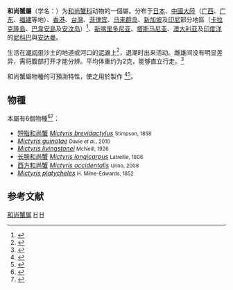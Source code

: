 {{Automatic taxobox
| image = Aus soldier Crab.jpg
| image_caption = Light-blue soldier crab, ''[[Mictyris_longicarpus|Mictyris longicarpus]]''
| taxon = Mictyris
| authority = {{tsl|en|Pierre André Latreille||Latreille}}, 1806
}}

'''和尚蟹屬'''（学名：{{lang|la|''Mictyris''}}）为[[和尚蟹科|和尚蟹科]]动物的一個屬。分布于[[日本|日本]]、[[中國大陸|中國大陸]]（[[广西|广西]]、[[广东|广东]]、[[福建|福建]]等地）、[[香港|香港]]、[[台灣|台灣]]、[[菲律宾|菲律宾]]、[[马来群岛|马来群岛]]、[[新加坡|新加坡]]及[[印尼|印尼]]部分地區（[[卡拉克隆島|卡拉克隆島]]、[[巴韋安島|巴韋安島]]及[[安汶岛|安汶岛]]）<ref>{{cite web |url=http://species-identification.org/species.php?species_group=crabs_of_japan&menuentry=soorten&id=1755 |title=''Mictyris brevidactylus'' |work=Crabs of Japan |publisher=Marine Species Identification Portal |accessdate=2010-01-16 |language=en |archive-date=2014-02-22 |archive-url=https://web.archive.org/web/20140222061135/http://species-identification.org/species.php?species_group=crabs_of_japan&menuentry=soorten&id=1755 |dead-url=no }}</ref>、[[新喀里多尼亚|新喀里多尼亚]]、[[塔斯马尼亚|塔斯马尼亚]]、[[澳大利亚|澳大利亚]]及[[印度洋|印度洋]]的[[尼科巴|尼科巴]]與[[安达曼|安达曼]]。

生活在[[潮间带|潮间带]]沙土的地道或河口的[[泥滩|泥滩]]上<ref name='id11923'>{{cite web| url =http://www.bioinfo.cn/db05/BjdwSpecies.php?action=view&id=11923| title =长腕和尚蟹| work =《中国动物物种编目数据库》| publisher =中国科学院微生物研究所| author =中国科学院动物研究所| accessdate =2009-04-28| language =zh-hans| deadurl =yes| archiveurl =https://web.archive.org/web/20131203122335/http://www.bioinfo.cn/db05/BjdwSpecies.php?action=view| archivedate =2013-12-03}}</ref>，退潮时出来活动。雌雄间没有明显差异，需将腹部打开才能分辨。平均体重约为2克，能够直立行走。<ref>{{cite web |url=http://edu.ocac.gov.tw/local/mangrove/e/ec/ec2a05.htm |title=''Mictyris brevidactylus'' |work=Exploring Taiwan Mangroves |publisher=[[中華民國僑務委員會|Overseas Compatriot Affairs Commission]] |accessdate=2010-01-16 |deadurl=yes |archiveurl=https://web.archive.org/web/20110927162116/http://edu.ocac.gov.tw/local/mangrove/e/ec/ec2a05.htm |archivedate=2011-09-27 }}</ref>

和尚蟹屬物種的可預測特性，使之用於製作{{link-en|桌球電腦|Billiard-ball_computer}}
<ref>{{cite web |author=Jacob Aron |date=2012-04-12 |title=Computers powered by swarms of crabs |publisher=[[New_Scientist|New Scientist]] |url=http://www.newscientist.com/blogs/onepercent/2012/04/researchers-build-crab-powered.html |accessdate=April 15, 2012 |archive-date=2017-08-03 |archive-url=https://web.archive.org/web/20170803053008/https://www.newscientist.com/blogs/onepercent/2012/04/researchers-build-crab-powered.html |dead-url=no }}</ref><ref>{{cite journal |author=Yukio-Pegio Gunji, Yuta Nishiyama & [[Andrew_Adamatzky|Andrew Adamatzky]]  |year=2011 |title=Robust soldier crab ball gate |journal=[[Complex_Systems_(journal)|Complex Systems]] |volume=20 |page=2 |arxiv=1204.1749}}</ref>。

==物種==
本屬有6個物種<ref>{{cite WoRMS |author=Peter Davie |year=2010 |title=''Mictyris'' Latreille, 1806 |id=439492 |accessdate=April 15, 2012}}</ref><ref>{{cite book |author=Peter J. F. Davie, Hsi-Te Shih & Benny K. K. Chan |year=2010 |chapter=A new species of ''Mictyris'' (Decapoda, Brachyura, Mictyridae) from the Ryukyu Islands, Japan |title=Studies on Brachyura: a Homage to Danièle Guinot |editor= |publisher= |isbn=9789047424178 |pages=83–105 |url=http://decapoda.nhm.org/pdfs/31484/31484.pdf |format=[[Portable_Document_Format|PDF]] |doi=10.1163/ej.9789004170865.i-366.61 |access-date=2014-07-08 |archive-date=2019-11-04 |archive-url=https://web.archive.org/web/20191104200340/https://decapoda.nhm.org/pdfs/31484/31484.pdf |dead-url=no }}</ref>：
*[[短指和尚蟹|短指和尚蟹]] ''[[Mictyris_brevidactylus|Mictyris brevidactylus]]'' <small>Stimpson, 1858</small>
*''[[Mictyris_guinotae|Mictyris guinotae]]'' <small>Davie ''et al.'', 2010</small>
*''[[Mictyris_livingstonei|Mictyris livingstonei]]'' <small>McNeill, 1926</small>
*[[长腕和尚蟹|长腕和尚蟹]] ''[[Mictyris_longicarpus|Mictyris longicarpus]]'' <small>Latreille, 1806</small>
*[[西方和尚蟹|西方和尚蟹]] ''[[Mictyris_occidentalis|Mictyris occidentalis]]'' <small>Unno, 2008</small>
*''[[Mictyris_platycheles|Mictyris platycheles]]'' <small>H. Milne-Edwards, 1852</small>

==参考文献==
{{reflist|32em}}

{{Commons category-inline|Mictyris|和尚蟹属}}
{{Taxonbar|from=Q1318121}}

[[Category:和尚蟹属|]]
[[Category:_1806年描述的分类群|H]]
[[Category:_和尚蟹科|H]]